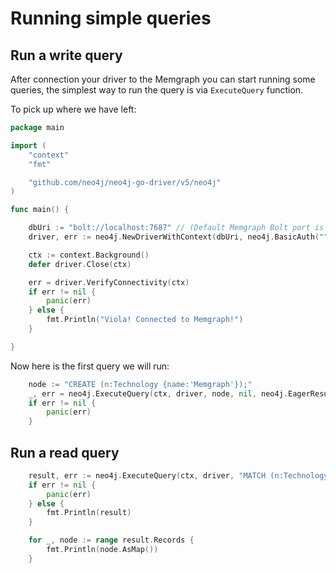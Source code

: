 
# Running simple queries 

## Run a write query 

After connection your driver to the Memgraph you can start running some queries, the simplest way to run the query is via `ExecuteQuery` function. 

To pick up where we have left: 

```go
package main

import (
	"context"
	"fmt"

	"github.com/neo4j/neo4j-go-driver/v5/neo4j"
)

func main() {

    dbUri := "bolt://localhost:7687" // (Default Memgraph Bolt port is 7687)
	driver, err := neo4j.NewDriverWithContext(dbUri, neo4j.BasicAuth("", "", ""))

	ctx := context.Background()
	defer driver.Close(ctx)

	err = driver.VerifyConnectivity(ctx)
	if err != nil {
		panic(err)
	} else {
		fmt.Println("Viola! Connected to Memgraph!")
	}

}


```

Now here is the first query we will run: 

```go 
    node := "CREATE (n:Technology {name:'Memgraph'});"
    _, err = neo4j.ExecuteQuery(ctx, driver, node, nil, neo4j.EagerResultTransformer, neo4j.ExecuteQueryWithDatabase(""))
    if err != nil {
        panic(err)
    }
```

## Run a read query 

```go
	result, err := neo4j.ExecuteQuery(ctx, driver, "MATCH (n:Technology{name: 'Memgraph'}) RETURN n", nil, neo4j.EagerResultTransformer, neo4j.ExecuteQueryWithDatabase(""))
	if err != nil {
		panic(err)
	} else {
		fmt.Println(result)
	}

	for _, node := range result.Records {
		fmt.Println(node.AsMap())
	}
```
